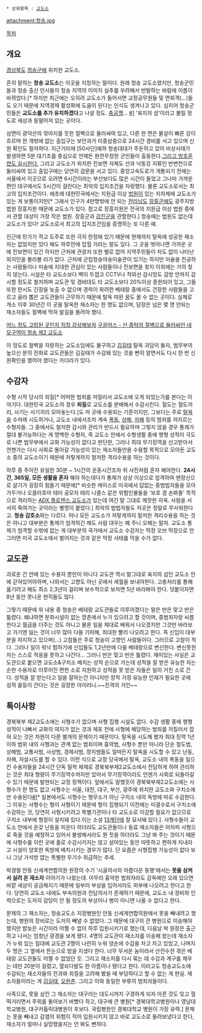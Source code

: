  * 상위항목 : [[교도소]]

attachment:청송.jpg

[[목차]]

== 개요 ==
[[경상북도]] [[청송군]]에 위치한 교도소.

흔히 말하는 '''청송 교도소'''는 이곳을 지칭하는 말이다. 원래 청송 교도소였지만, 청송군민들과 청송 출신 인사들이 청송 지역의 이미지 실추를 우려해서 반발하는 바람에 이름이 바뀌었다.[* 하지만 최근에는 오히려 교도소가 들어서면 교정공무원들 및 면회객(...)들도 오기 때문에 지역경제 활성화에 도움이 된다는 인식도 생겨나고 있다. 심지어 청송군민들은 '''교도소를 추가 유치하겠다'''고 나설 정도. [[충공깽]]... [http://news.sbs.co.kr/news/endPage.do?news_id=N1002725817&plink=ORI&cooper=NAVER #]] '육지의 섬'이라고 불릴 정도로 세상과 동떨어져 있는 곳이다.

삼면이 광덕산의 깎아지를 듯한 절벽으로 둘러싸여 있고, 다른 한 면은 물살이 빠른 강이 흐르며 한 개밖에 없는 출입구는 보안과가 이중삼중으로 24시간 경비를 서고 있으며 신원 확인도 철저하다. 지근거리에 [50사단]예하 청송대대가 주둔하고 있어 비상사태가 발생하면 5분 대기조를 중심으로 언제든 완전무장한 군인들이 출동한다.[http://blog.naver.com/powerkhz?Redirect=Log&logNo=60202737122 그리고 방호훈련도 실시한다.] 그리고 교도소가 위치한 진보면 자체도 산과 낙동강 지류인 반변천으로 둘러싸여 있고 출입구에는 당연히 검문을 서고 있다. 중앙고속도로가 개통되기 전에는 서울에서 이곳으로 오려면 6시간이라는 부산보다도 많은 시간이 들었고 그나마 가까운 편인 대구에서도 5시간이 걸린다는 최악의 입지조건을 자랑했다. 물론 교도소로서는 최고의 입지조건이다. 애초에 대한민국에서는 지원급 이상 [[법원]]이 있는 지자체에 교도소가 있는 게 보통이지만[* 그래서 인구가 4만명밖에 안 되는 [[전라남도]] [[장흥군]]에도 광주지방법원 장흥지원 때문에 교도소가 있다. 참고로 장흥지원은 전국의 지원급 이상 법원 중에서 관할 대상이 가장 작은 법원. 장흥군과 [[강진군]]을 관할한다.] 청송에는 법원도 없는데 교도소가 있다! 교도소로서 최고의 입지조건임을 증명하는 또 다른 예.

인근에 민가가 적고 도주로 또한 극히 한정돼 있기 때문에 현재까지 탈옥에 성공한 재소자는 없었지만 있다 해도 하루안에 잡힐 거라는 말도 있다. 그 곳을 벗어나면 가까운 곳에 진보면이 있긴 하지만 근처에 관광지 또한 별로 없어 지역주민들이 차도 없이 나타난 외지인을 몰라볼 리가 없다. 근처에 군립청송야송미술관이 있기는 하지만 미술을 전공하는 사람들이나 미술에 지대한 관심이 있는 사람들이나 진보면을 찾지 이외에는 거의 찾지 않는다. 시설은 타 교도소보다 벽이 두껍고 CCTV나 적외선 감시망도 감방 안까지 감시할 정도로 철저하며 교도관 밎 경비대도 타 교도소보다 20%이상 증원되어 있고, 그들 또한 한시도 긴장을 늦출 수 없으며 경력이 화려한 베테랑 중에서도 건장한 사람들을 고르고 골라 뽑은 교도관들이 근무하기 때문에 탈옥 따윈 꿈도 꿀 수 없는 곳이다. 실제로 개소 이후 30년간 이 곳을 탈옥한 재소자는 한 명도 없으며, 담장은 넘은 몇 명 안되는 재소자들도 절벽에 막혀 발길을 돌려야 했다. 

[http://blog.naver.com/coolsani?Redirect=Log&logNo=50167874182 어느 정도 고립된 곳인지 직접 감상해보자]
[http://article.joins.com/news/blognews/article.asp?listid=11434174 구글어스 - 산 중턱의 절벽으로 둘러싸인 네모구역이 청송 제2 교도소]

이 정도로 철벽을 자랑하는 교도소임에도 불구하고 [[김길태]] 탈옥 괴담이 돌자, 법무부의 높으신 분의 전화로 교도관들은 김길태가 수감돼 있는 것을 뻔히 알면서도 다시 한 번 신원확인을 했어야 했다는 카더라가 있다.
== 수감자 ==
수형 시작 당시의 죄질[* 어떠한 범죄를 저질러서 교도소에 오게 되었는가를 본다는 이야기다. 대한민국 교도소의 경우 '''죄질'''로 교도소를 분배해서 수감시킨다. 절도는 절도끼리, 사기는 사기끼리 모아놓는다.]도 저 곳에 수용되는 기준이지만, 그보다는 주로 [[탈옥]]을 수차례 시도하거나, 교도소 내에서조차 계속 [[폭동]], [[상해]], [[자해]] 등의 범죄를 저지르는 수형자들. 그 중에서도 철저한 감시와 관리가 반드시 필요하며 그렇지 않을 경우 통제가 절대 불가능하다는 게 명백한 수형자, 즉 교도소 안에서 수형생활 중에 행형 성적이 극도로 나쁜 법무부에서 교화 가능성이 없다고 판단한, 그러나 최대 무기징역을 선고받아서 언젠가는 다시 사회로 돌아갈 가능성이 있는 재소자들만을 수용할 목적으로 모아둔 교도소 중의 교도소이기 때문에 저렇게까지 철저한 격리수용을 하는 것이다.

하루 중 주어진 유일한 30분 ~ 1시간의 운동시간조차 위 사진처럼 혼자 해야한다. '''24시간, 365일, 모든 생활을 혼자''' 해야 하는데다가 통제가 상상 이상으로 엄격하여 맨정신으로 살기가 굉장히 힘들기 때문에[* 비슷한 케이스로 미국에서 답없는 중범법자들을 모아 가두거나 오클라호마 테러 공모자 테리 니콜스 같은 위험인물들을 '보호 겸 손봐줄' 목적으로 격리하는 [[ADX 플로렌스 교도소]]가 있는데 여긴 말 그대로 깨끗한 지옥. 사람을 서서히 죽여가는 곳이라는 별명이 붙었다.] 최악의 범법자들도 저곳은 정말로 무서워한다고. '''청송 감호소'''와는 다르다. 허나 모든 교도소가 저렇게까지 철저한 격리수용을 하는 것은 아니고 대부분은 통제가 엄격하긴 해도 사람 대우는 해 주니 오해는 말자. 교도소 통제가 엄격할 수밖에 없는 게 대부분의 국가에서 교도소 수감자는 막장 오브 막장으로 안 그러면 미국 교도소에서 벌어지는 것과 같은 막장 사태를 막을 수가 없다.

== 교도관 ==
괴로운 건 안에 있는 수용자 뿐만이 아니다 교도관 역시 말그대로 육지의 섬인 교도소 안에 갇혀있어야하며, 나와서는 고향도 아닌 곳에서 세월을 보내야한다. 고충처리를 통해 옮기려고 해도 최소 2,3년이 걸리며 보수적으로 보자면 5년 바라봐야 한다. 덧붙이자면 8년 동안 못나온 현직들도 많다.

그렇기 때문에 위 내용 중 청송은 베테랑 교도관들로 이루어졌다는 말은 반은 맞고 반은 틀렸다. 왜냐하면 문화시설이 없는 깡촌에서 누가 있으려고 할 것이며, 중범죄자랑 씨름한다고 월급을 더주는 것도 아니고 물론 일을 제대로 배워서 나오겠지만 그것만 바라보고 가기엔 잃는 것이 너무 많아 다들 기피해, 최대한 빨리 나오려고 한다. 즉 신입이 대부분을 차지하고 있으며(...) 고참들은 주로 청송이 고향인 사람들이다. 그러므로 고참이 적다. 그러나 일이 워낙 험하기에 신입들도 1,2년만에 다들 베테랑으로 변신한다. 변신못한 자는 스스로 적응을 못하고 나간다... 그러니 반은 맞고 반은 틀렸다.
재미있는 사실은 교도관으로 붙으면 교도소&구치소 배치는 성적 순으로 가는데 성적을 잘 받은 유능한 자는 순한 수용자로 이루어진 편한 소로 지원하고 성적을 못 받은 자들은 일이 거친 소로 간다. 성적을 잘 받는다고 일을 잘하는건 아니지만 정작 가장 유능한 인재가 필요한 곳에 성적 꼴등이 간다는 것은 굉장한 아이러니.~~진격의 거인~~
 
== 특이사항 ==
경북북부 제2교도소에는 사형수가 없으며 사형 집행 시설도 없다. 수감 생활 중에 행형 성적이 나빠서 교화의 여지가 없는 것과 체포 전에 사형에 해당하는 범죄를 저질러서 잡혀 오는 것은 차원이 다른 별개의 문제이기 때문이다. 탈옥을 시도해 봤자 최대 징역 1년 이하 범위 내의 사형과는 관계 없는 범죄이며 흉악범, 사형수 뿐만 아니라 단순 절도범, 상해범, 교통사범, 사상범, 경제사범, 정치범들도 얼마든지 탈옥을 시도할 수 있고 난동, 자해, 자살시도를 할 수 있다. 이런 식으로 교정 당국에서 탈옥, 교도소 내의 폭동을 일으킨 수용자들을 24시간 단독 밀착 체제로 경북북부제2교도소에서 전담하게 하여 관리하는 것은 최대 형량이 무기징역수까지만 있어서 무기징역이라도 언젠가 사회로 되돌아갈 수 있기 때문에 발현되는 교정 정책이다. 앞에서도 말했듯이 경북북부제2교도소에는 사형수가 한 명도 없고 사형수는 서울, 대전, 대구, 부산, 광주에 위치한 교도소와 구치소에만 수용된다[http://m.news.naver.com/read.nhn?mode=LSD&sid1=102&sid2=257&oid=214&aid=0000448811 #][* 일본에서도 사형수는 형무소가 아닌 구치소 내의 독방에 따로 수감한다.그 이유는 사형수는 형이 사형이기 때문에 형이 집행되기 이전에는 미결수로서 구치소에 수감하는 것, 당연히 사형시키려고 특별기관이나 타 교도소로 이감할 필요가 없으므로 구치소 내부에 형장이 설치돼 있다.이는 소설 [[13계단]]에 잘 묘사돼 있다.]. 사형수들이 교도소 안에서 온갖 난동을 피운다 하더라도 교도관들이나 동료 재소자들은 어차피 사형으로 죽을 것을 예정하고 있어서 불쌍해서라도 뭔 짓을 하더라도 그냥 봐 주는 것이기 때문에 사형수를 이런 곳에 홀로 수감시키지는 않고 살아있는 동안 따뜻하고 편하게 지내라고 시설이 양호한 독방에 배치시키는 경우가 많다. 단 요즘은 사형집행 가능성이 없다 보니 그냥 가석방 없는 특별한 무기수 취급하는 추세.

박경철 안동 신세계연합의원 원장의 수기 '시골의사의 아름다운 동행'에서는 '''못을 삼켜서 실려 온 재소자''' 이야기가 나왔는데. 아무리 흉악한 범죄자라도 감옥에만 오래 있으면 바깥 세상이 궁금해지기 때문에 일부러 부상을 입어서라도 외부에 나오려고 한다고 한다. 당연히 교도소 내에도 부속의원과 전담의사가 존재하기 때문에, 교도소 내 장비와 인력으로는 도저히 감당이 안 될 정도의 부상이나 병이 아니면 나올 수 없다고 한다. 

문제의 그 재소자는, 청송교도소 지정병원인 안동 신세계연합의원에서 못을 빼내려고 했는데, 병원의 장비로는 도저히 빼낼 수 없었다. 그 때문에 대구의 큰 병원으로 이송해야 했지만 밤늦은 시간이라 어쩔 수 없이 하루 입원시키기로 했는데, 다음날 박 원장은 출근하고 나서는 엄청난 광경을 보게 됐다. 4명의 교도관이 재소자를 이송해 왔는데 재소자가 누워 있는 침대에 교도관 2명이 나란히 누워 양손에 수갑을 차고 자고 있었고, 나며지 두 명은 그 옆에서 뜬눈으로 밤을 지샜다 한다. 너무 무서운 놈이라서 산전수전 겪은 베테랑 교도관들도 어쩔 수 없었던 듯. 그리고 재소자를 다시 묶는 데 수갑과 계구를 채우는 데만 20분이 걸렸고, 열쇠다발도 한 아름이나 됐다고 한다. 이러고도 청송교도소에 수감되는 재소자들의 전과와 죄질을 고려해 봤을 때 부당하다고 할 수 없는 게 현실. 재소자들이라는 게 [[김길태]], [[오원춘]]. 그리고 이와 동일한 부류의 범죄자들이다. 

사족으로, 못을 삼킨 그 재소자는 대구라는 대도시까지 구경하게 되자 아픈 것도 잊고 헐떡거리면서 주위를 돌아보기 바빴다 하고, 대구에 큰 병원[* 경북대학교병원이나 영남대학교병원, 대구카톨릭대병원이 후보다. 국립병원인 경북대학교 병원이 가장 유력.] 문제는 못을 빼내고 감염의 위험이 적어 입원시키지 않고 바로 교도소로 돌려보냈다고 한다, 재소자가 얼마나 실망했을지는 안 봐도 뻔하다.
